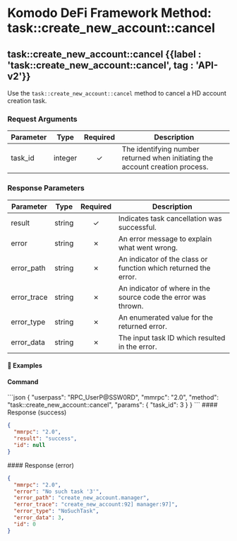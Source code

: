 
# Komodo DeFi Framework Method: task::create\_new\_account::cancel

## task::create\_new\_account::cancel {{label : 'task::create_new_account::cancel', tag : 'API-v2'}}

Use the `task::create_new_account::cancel` method to cancel a HD account creation task.

### Request Arguments

| Parameter | Type    | Required | Description                                                                   |
| --------- | ------- | :------: | ----------------------------------------------------------------------------- |
| task\_id  | integer |     ✓    | The identifying number returned when initiating the account creation process. |

### Response Parameters

| Parameter    | Type   | Required | Description                                                     |
| ------------ | ------ | :------: | --------------------------------------------------------------- |
| result       | string |     ✓    | Indicates task cancellation was successful.                     |
| error        | string |     ✗    | An error message to explain what went wrong.                    |
| error\_path  | string |     ✗    | An indicator of the class or function which returned the error. |
| error\_trace | string |     ✗    | An indicator of where in the source code the error was thrown.  |
| error\_type  | string |     ✗    | An enumerated value for the returned error.                     |
| error\_data  | string |     ✗    | The input task ID which resulted in the error.                  |

#### 📌 Examples

#### Command

<CodeGroup title="task::create_new_account::cancel" tag="POST" label="task::create_new_account::cancel" mm2MethodDecorate="true">
  ```json
  {
    "userpass": "RPC_UserP@SSW0RD",
    "mmrpc": "2.0",
    "method": "task::create_new_account::cancel",
    "params": {
      "task_id": 3
    }
  }
  ```
</CodeGroup>

<CollapsibleSection expandedText="Hide Response" collapsedText="Show Response">
  #### Response (success)

  ```json
  {
    "mmrpc": "2.0",
    "result": "success",
    "id": null
  }
  ```
</CollapsibleSection>

<CollapsibleSection expandedText="Hide Response" collapsedText="Show Response">
  #### Response (error)

  ```json
  {
    "mmrpc": "2.0",
    "error": "No such task '3'",
    "error_path": "create_new_account.manager",
    "error_trace": "create_new_account:92] manager:97]",
    "error_type": "NoSuchTask",
    "error_data": 3,
    "id": 0
  }
  ```
</CollapsibleSection>
